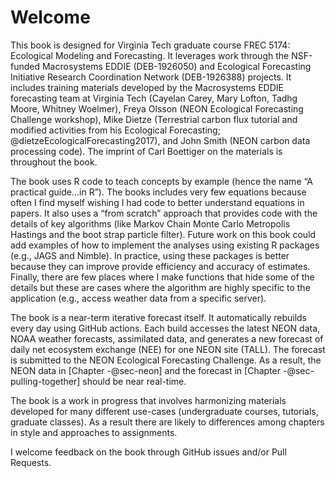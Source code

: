 # Welcome {.unnumbered}

This book is designed for Virginia Tech graduate course FREC 5174: Ecological Modeling and Forecasting. It leverages work through the NSF-funded Macrosystems EDDIE (DEB-1926050) and Ecological Forecasting Initiative Research Coordination Network (DEB-1926388) projects. It includes training materials developed by the Macrosystems EDDIE forecasting team at Virginia Tech (Cayelan Carey, Mary Lofton, Tadhg Moore, Whitney Woelmer), Freya Olsson (NEON Ecological Forecasting Challenge workshop), Mike Dietze (Terrestrial carbon flux tutorial and modified activities from his Ecological Forecasting; @dietzeEcologicalForecasting2017), and John Smith (NEON carbon data processing code). The imprint of Carl Boettiger on the materials is throughout the book.

The book uses R code to teach concepts by example (hence the name "A practical guide...in R"). The books includes very few equations because often I find myself wishing I had code to better understand equations in papers. It also uses a "from scratch" approach that provides code with the details of key algorithms (like Markov Chain Monte Carlo Metropolis Hastings and the boot strap particle filter). Future work on this book could add examples of how to implement the analyses using existing R packages (e.g., JAGS and Nimble). In practice, using these packages is better because they can improve provide efficiency and accuracy of estimates. Finally, there are few places where I make functions that hide some of the details but these are cases where the algorithm are highly specific to the application (e.g., access weather data from a specific server).

The book is a near-term iterative forecast itself. It automatically rebuilds every day using GitHub actions. Each build accesses the latest NEON data, NOAA weather forecasts, assimilated data, and generates a new forecast of daily net ecosystem exchange (NEE) for one NEON site (TALL). The forecast is submitted to the NEON Ecological Forecasting Challenge. As a result, the NEON data in [Chapter -@sec-neon] and the forecast in [Chapter -@sec-pulling-together] should be near real-time.

The book is a work in progress that involves harmonizing materials developed for many different use-cases (undergraduate courses, tutorials, graduate classes). As a result there are likely to differences among chapters in style and approaches to assignments.

I welcome feedback on the book through GitHub issues and/or Pull Requests.
